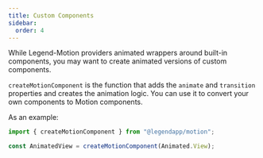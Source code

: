 ```yaml
---
title: Custom Components
sidebar:
  order: 4
---
```


While Legend-Motion providers animated wrappers around built-in components, you may want to create animated versions of custom components.

`createMotionComponent` is the function that adds the `animate` and `transition` properties and creates the animation logic. You can use it to convert your own components to Motion components.

As an example:

```js
import { createMotionComponent } from "@legendapp/motion";

const AnimatedView = createMotionComponent(Animated.View);
```

